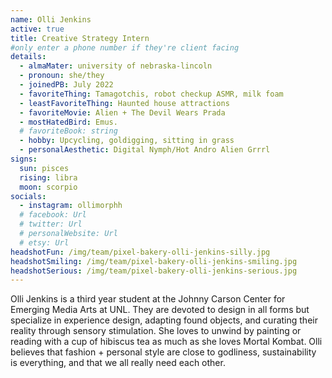 ```yaml
---
name: Olli Jenkins
active: true
title: Creative Strategy Intern
#only enter a phone number if they're client facing
details:
  - almaMater: university of nebraska-lincoln
  - pronoun: she/they
  - joinedPB: July 2022
  - favoriteThing: Tamagotchis, robot checkup ASMR, milk foam
  - leastFavoriteThing: Haunted house attractions
  - favoriteMovie: Alien + The Devil Wears Prada
  - mostHatedBird: Emus.
  # favoriteBook: string
  - hobby: Upcycling, goldigging, sitting in grass
  - personalAesthetic: Digital Nymph/Hot Andro Alien Grrrl
signs:
  sun: pisces
  rising: libra
  moon: scorpio
socials:
  - instagram: ollimorphh
  # facebook: Url
  # twitter: Url
  # personalWebsite: Url
  # etsy: Url
headshotFun: /img/team/pixel-bakery-olli-jenkins-silly.jpg
headshotSmiling: /img/team/pixel-bakery-olli-jenkins-smiling.jpg
headshotSerious: /img/team/pixel-bakery-olli-jenkins-serious.jpg
---
```


Olli Jenkins is a third year student at the Johnny Carson Center for Emerging Media Arts at UNL. They are devoted to design in all forms but specialize in experience design, adapting found objects, and curating their reality through sensory stimulation. She loves to unwind by painting or reading with a cup of hibiscus tea as much as she loves Mortal Kombat. Olli believes that fashion + personal style are close to godliness, sustainability is everything, and that we all really need each other.